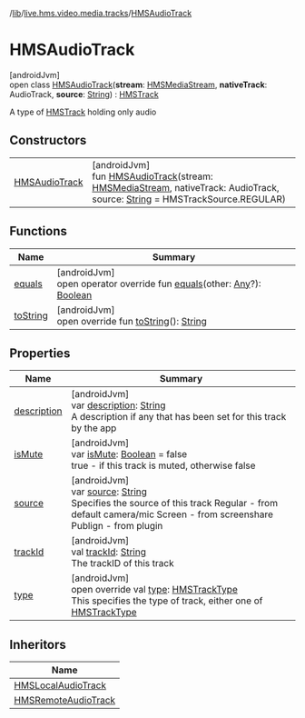 /[lib](/api-reference/android/v2/home/content)/[live.hms.video.media.tracks](../index)/[HMSAudioTrack](index)

# HMSAudioTrack

[androidJvm]\
open class [HMSAudioTrack](index)(**stream**: [HMSMediaStream](../../live.hms.video.media.streams/-h-m-s-media-stream/index), **nativeTrack**: AudioTrack, **source**: [String](https://kotlinlang.org/api/latest/jvm/stdlib/kotlin/-string/index.html)) : [HMSTrack](../-h-m-s-track/index)

A type of [HMSTrack](../-h-m-s-track/index) holding only audio

## Constructors

|                                     |                                                                                                                                                                                                                                                                                               |
| ----------------------------------- | --------------------------------------------------------------------------------------------------------------------------------------------------------------------------------------------------------------------------------------------------------------------------------------------- |
| [HMSAudioTrack](-h-m-s-audio-track) | [androidJvm]<br />fun [HMSAudioTrack](-h-m-s-audio-track)(stream: [HMSMediaStream](../../live.hms.video.media.streams/-h-m-s-media-stream/index), nativeTrack: AudioTrack, source: [String](https://kotlinlang.org/api/latest/jvm/stdlib/kotlin/-string/index.html) = HMSTrackSource.REGULAR) |

## Functions

| Name                             | Summary                                                                                                                                                                                                                                               |
| -------------------------------- | ----------------------------------------------------------------------------------------------------------------------------------------------------------------------------------------------------------------------------------------------------- |
| [equals](../-h-m-s-track/equals) | [androidJvm]<br />open operator override fun [equals](../-h-m-s-track/equals)(other: [Any](https://kotlinlang.org/api/latest/jvm/stdlib/kotlin/-any/index.html)?): [Boolean](https://kotlinlang.org/api/latest/jvm/stdlib/kotlin/-boolean/index.html) |
| [toString](to-string)            | [androidJvm]<br />open override fun [toString](to-string)(): [String](https://kotlinlang.org/api/latest/jvm/stdlib/kotlin/-string/index.html)                                                                                                         |

## Properties

| Name                                                       | Summary                                                                                                                                                                                                                                                                                 |
| ---------------------------------------------------------- | --------------------------------------------------------------------------------------------------------------------------------------------------------------------------------------------------------------------------------------------------------------------------------------- |
| [description](index#1172685237%2FProperties%2F-1973928616) | [androidJvm]<br />var [description](index#1172685237%2FProperties%2F-1973928616): [String](https://kotlinlang.org/api/latest/jvm/stdlib/kotlin/-string/index.html)<br />A description if any that has been set for this track by the app                                                |
| [isMute](index#-727075898%2FProperties%2F-1973928616)      | [androidJvm]<br />var [isMute](index#-727075898%2FProperties%2F-1973928616): [Boolean](https://kotlinlang.org/api/latest/jvm/stdlib/kotlin/-boolean/index.html) = false<br />true - if this track is muted, otherwise false                                                             |
| [source](index#1991596302%2FProperties%2F-1973928616)      | [androidJvm]<br />var [source](index#1991596302%2FProperties%2F-1973928616): [String](https://kotlinlang.org/api/latest/jvm/stdlib/kotlin/-string/index.html)<br />Specifies the source of this track Regular - from default camera/mic Screen - from screenshare Publign - from plugin |
| [trackId](index#821969707%2FProperties%2F-1973928616)      | [androidJvm]<br />val [trackId](index#821969707%2FProperties%2F-1973928616): [String](https://kotlinlang.org/api/latest/jvm/stdlib/kotlin/-string/index.html)<br />The trackID of this track                                                                                            |
| [type](type)                                               | [androidJvm]<br />open override val [type](type): [HMSTrackType](../-h-m-s-track-type/index)<br />This specifies the type of track, either one of [HMSTrackType](../-h-m-s-track-type/index)                                                                                            |

## Inheritors

| Name                                                      |
| --------------------------------------------------------- |
| [HMSLocalAudioTrack](../-h-m-s-local-audio-track/index)   |
| [HMSRemoteAudioTrack](../-h-m-s-remote-audio-track/index) |
